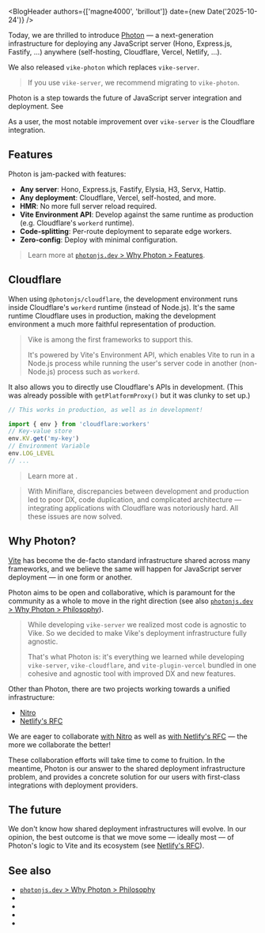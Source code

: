 
<BlogHeader authors={['magne4000', 'brillout']} date={new Date('2025-10-24')} />

Today, we are thrilled to introduce [Photon](https://photonjs.dev) — a next-generation infrastructure for deploying any JavaScript server (Hono, Express.js, Fastify, ...) anywhere (self-hosting, Cloudflare, Vercel, Netlify, ...).

We also released <Link href="/vike-photon">`vike-photon`</Link> which replaces `vike-server`.

> If you use `vike-server`, we recommend <Link href="/migration/vike-photon">migrating to `vike-photon`</Link>.

Photon is a step towards the future of JavaScript server integration and deployment. See <Link href="#why-photon" />

As a user, the most notable improvement over `vike-server` is the <Link href="#cloudflare">Cloudflare integration</Link>.

## Features

Photon is jam-packed with features:
- **Any server**: Hono, Express.js, Fastify, Elysia, H3, Servx, Hattip.
- **Any deployment**: Cloudflare, Vercel, self-hosted, and more.
- **HMR**: No more full server reload required.
- **Vite Environment API**: Develop against the same runtime as production (e.g. Cloudflare's `workerd` runtime).
- **Code-splitting**: Per-route deployment to separate edge workers.
- **Zero-config**: Deploy with minimal configuration.

> Learn more at [`photonjs.dev` > Why Photon > Features](https://photonjs.dev/why#features).

## Cloudflare


When using `@photonjs/cloudflare`, the development environment runs inside Cloudflare's `workerd` runtime (instead of Node.js). It's the same runtime Cloudflare uses in production, making the development environment a much more faithful representation of production.

> Vike is among the first frameworks to support this.
>
> It's powered by <Link href="/blog/vite-6">Vite's Environment API</Link>, which enables Vite to run in a Node.js process while running the user's server code in another (non-Node.js) process such as `workerd`.

It also allows you to directly use Cloudflare's APIs in development. (This was already possible with `getPlatformProxy()` but it was clunky to set up.)

```ts
// This works in production, as well as in development!

import { env } from 'cloudflare:workers'
// Key-value store
env.KV.get('my-key')
// Environment Variable
env.LOG_LEVEL
// ...
```

> Learn more at <Link href="/cloudflare#cloudflare-apis" doNotInferSectionTitle />.

> With Miniflare, discrepancies between development and production led to poor DX, code duplication, and complicated architecture — integrating applications with Cloudflare was notoriously hard. All these issues are now solved.

## Why Photon?

[Vite](https://vite.dev) has become the de-facto standard infrastructure shared across many frameworks, and we believe the same will happen for JavaScript server deployment — in one form or another.

Photon aims to be open and collaborative, which is paramount for the community as a whole to move in the right direction (see also [`photonjs.dev` > Why Photon > Philosophy](https://photonjs.dev/why#philosophy)).

> While developing `vike-server` <Link href="/blog/vike-server#sharing-with-other-frameworks">we realized most code is agnostic to Vike</Link>. So we decided to make Vike's deployment infrastructure fully agnostic.
>
> That's what Photon is: it's everything we learned while developing `vike-server`, `vike-cloudflare`, and `vite-plugin-vercel` bundled in one cohesive and agnostic tool with improved DX and new features.

Other than Photon, there are two projects working towards a unified infrastructure:
 - [Nitro](https://nitro.build)
 - [Netlify's RFC](https://github.com/vitejs/vite/discussions/20907)

We are eager to collaborate [with Nitro](https://x.com/brillout/status/1977382732276617245) as well as [with Netlify's RFC](https://github.com/vitejs/vite/discussions/20907#discussioncomment-14739138) — the more we collaborate the better!

These collaboration efforts will take time to come to fruition. In the meantime, Photon is our answer to the shared deployment infrastructure problem, and provides a concrete solution for our users with first-class integrations with deployment providers.


## The future

We don't know how shared deployment infrastructures will evolve. In our opinion, the best outcome is that we move some — ideally most — of Photon's logic to Vite and its ecosystem (see [Netlify's RFC](https://github.com/vitejs/vite/discussions/20907)).


## See also

- [`photonjs.dev` > Why Photon > Philosophy](https://photonjs.dev/why#philosophy)
- <Link href="/vike-photon" />
- <Link href="/migration/vike-photon" />
- <Link href="/blog/vike-server" />
- <Link href="/blog/vite-6" />
